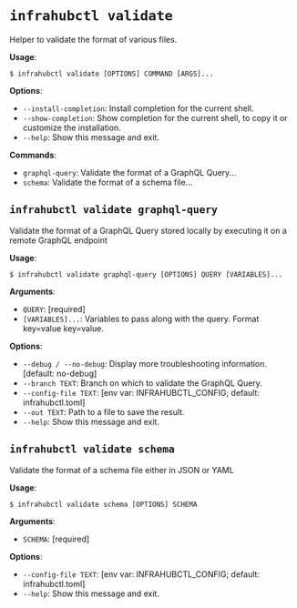# `infrahubctl validate`

Helper to validate the format of various files.

**Usage**:

```console
$ infrahubctl validate [OPTIONS] COMMAND [ARGS]...
```

**Options**:

* `--install-completion`: Install completion for the current shell.
* `--show-completion`: Show completion for the current shell, to copy it or customize the installation.
* `--help`: Show this message and exit.

**Commands**:

* `graphql-query`: Validate the format of a GraphQL Query...
* `schema`: Validate the format of a schema file...

## `infrahubctl validate graphql-query`

Validate the format of a GraphQL Query stored locally by executing it on a remote GraphQL endpoint

**Usage**:

```console
$ infrahubctl validate graphql-query [OPTIONS] QUERY [VARIABLES]...
```

**Arguments**:

* `QUERY`: [required]
* `[VARIABLES]...`: Variables to pass along with the query. Format key=value key=value.

**Options**:

* `--debug / --no-debug`: Display more troubleshooting information.  [default: no-debug]
* `--branch TEXT`: Branch on which to validate the GraphQL Query.
* `--config-file TEXT`: [env var: INFRAHUBCTL_CONFIG; default: infrahubctl.toml]
* `--out TEXT`: Path to a file to save the result.
* `--help`: Show this message and exit.

## `infrahubctl validate schema`

Validate the format of a schema file either in JSON or YAML

**Usage**:

```console
$ infrahubctl validate schema [OPTIONS] SCHEMA
```

**Arguments**:

* `SCHEMA`: [required]

**Options**:

* `--config-file TEXT`: [env var: INFRAHUBCTL_CONFIG; default: infrahubctl.toml]
* `--help`: Show this message and exit.
